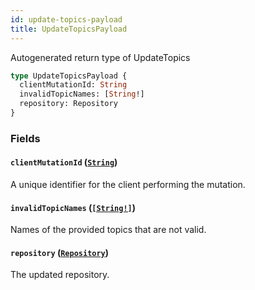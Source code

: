 ```yaml
---
id: update-topics-payload
title: UpdateTopicsPayload
---
```


Autogenerated return type of UpdateTopics

```graphql
type UpdateTopicsPayload {
  clientMutationId: String
  invalidTopicNames: [String!]
  repository: Repository
}
```

### Fields

#### `clientMutationId` ([`String`](/docs/api/scalars/string))

A unique identifier for the client performing the mutation.

#### `invalidTopicNames` ([`[String!]`](/docs/api/scalars/string))

Names of the provided topics that are not valid.

#### `repository` ([`Repository`](/docs/api/objects/repository))

The updated repository.
